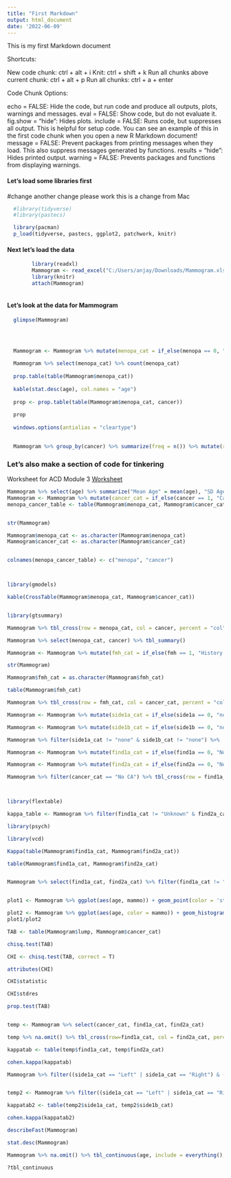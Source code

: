 ```yaml
---
title: "First Markdown"
output: html_document
date: '2022-06-09'
---
```

This is my first Markdown document

Shortcuts:

New code chunk: ctrl + alt + i
Knit: ctrl + shift + k
Run all chunks above current chunk: ctrl + alt + p
Run all chunks: ctrl + a + enter

Code Chunk Options:

echo = FALSE: Hide the code, but run code and produce all outputs, plots, warnings and messages.
eval = FALSE: Show code, but do not evaluate it.
fig.show = “hide”: Hides plots.
include = FALSE: Runs code, but suppresses all output. This is helpful for setup code. You can see an example of this in the first code chunk when you open a new R Markdown document!
message = FALSE: Prevent packages from printing messages when they load. This also suppress messages generated by functions.
results = "hide": Hides printed output.
warning = FALSE: Prevents packages and functions from displaying warnings.

#### **Let's load some libraries first**
#change
another change
please work
this is a change from Mac

```r

  #library(tidyverse)
  #library(pastecs)

  library(pacman)
  p_load(tidyverse, pastecs, ggplot2, patchwork, knitr)

```

#### Next let's load the data

```r
  
        library(readxl)
        Mammogram <- read_excel("C:/Users/anjay/Downloads/Mammogram.xlsx")
        library(knitr)
        attach(Mammogram)
    

```

#### Let's look at the data for Mammogram

```r
  
  glimpse(Mammogram)  



  
  Mammogram <- Mammogram %>% mutate(menopa_cat = if_else(menopa == 0, "No", "Yes"))
  
  Mammogram %>% select(menopa_cat) %>% count(menopa_cat)
  
  prop.table(table(Mammogram$menopa_cat))
  
  kable(stat.desc(age), col.names = "age")
  
  prop <- prop.table(table(Mammogram$menopa_cat, cancer))
  
  prop
  
  windows.options(antialias = "cleartype")

  
  Mammogram %>% group_by(cancer) %>% summarize(freq = n()) %>% mutate(rel.freq = freq/sum(freq))
```

### Let's also make a section of code for tinkering



Worksheet for ACD Module 3
[Worksheet](https://wustl.instructure.com/courses/88393/files/4776714?module_item_id=1343688)
```r
Mammogram %>% select(age) %>% summarize("Mean Age" = mean(age), "SD Age" = sd(age))
Mammogram <- Mammogram %>% mutate(cancer_cat = if_else(cancer == 1, "Cancer", "No CA"))
menopa_cancer_table <- table(Mammogram$menopa_cat, Mammogram$cancer_cat)


str(Mammogram)

Mammogram$menopa_cat <- as.character(Mammogram$menopa_cat)
Mammogram$cancer_cat <- as.character(Mammogram$cancer_cat)


colnames(menopa_cancer_table) <- c("menopa", "cancer")



library(gmodels)

kable(CrossTable(Mammogram$menopa_cat, Mammogram$cancer_cat))


library(gtsummary)

Mammogram %>% tbl_cross(row = menopa_cat, col = cancer, percent = "col", digits = c(0,2), label = list(menopa_cat ~ "Menopause Status", cancer ~ "Cancer")) %>% add_p() %>% bold_labels() %>% italicize_levels()

Mammogram %>% select(menopa_cat, cancer) %>% tbl_summary()

Mammogram <- Mammogram %>% mutate(fmh_cat = if_else(fmh == 1, "History of Cancer", "No History of Cancer"))

str(Mammogram)

Mammogram$fmh_cat = as.character(Mammogram$fmh_cat)

table(Mammogram$fmh_cat)

Mammogram %>% tbl_cross(row = fmh_cat, col = cancer_cat, percent = "col", digits = c(0,1))

Mammogram <- Mammogram %>% mutate(side1a_cat = if_else(side1a == 0, "none", if_else(side1a == 1, "Right", if_else(side1a == 2, "Left", if_else(side1a == 3, "Bilat", "Error")))))

Mammogram <- Mammogram %>% mutate(side1b_cat = if_else(side1b == 0, "none", if_else(side1b == 1, "Right", if_else(side1b == 2, "Left", if_else(side1b == 3, "Bilat", "Error")))))

Mammogram %>% filter(side1a_cat != "none" & side1b_cat != "none") %>%  tbl_cross(row = side1a_cat, col = side1b_cat, percent = "cell", digits = c(0,1))

Mammogram <- Mammogram %>% mutate(find1a_cat = if_else(find1a == 0, "Normal", if_else(find1a == 1, "Abn_ben", if_else(find1a == 2, "Indeterm", if_else(find1a == 3, "Susp", "Error")))))

Mammogram <- Mammogram %>% mutate(find2a_cat = if_else(find2a == 0, "Normal", if_else(find2a == 1, "Abn_ben", if_else(find2a == 2, "Indeterm", if_else(find2a == 3, "Susp", "Error")))))

Mammogram %>% filter(cancer_cat == "No CA") %>% tbl_cross(row = find1a_cat, col = find2a_cat, percent = "row", digits = c(0, 1))



library(flextable)

kappa_table <- Mammogram %>% filter(find1a_cat != "Unknown" & find2a_cat != "Unknown") %>% tbl_cross(row = find1a_cat, col = find2a_cat, percent = "cell", digits = c(0, 1))

library(psych)

library(vcd)

Kappa(table(Mammogram$find1a_cat, Mammogram$find2a_cat))

table(Mammogram$find1a_cat, Mammogram$find2a_cat)


Mammogram %>% select(find1a_cat, find2a_cat) %>% filter(find1a_cat != "Unknown" & find2a_cat != "Unknown") 


plot1 <- Mammogram %>% ggplot(aes(age, mammo)) + geom_point(color = 'steelblue')

plot2 <- Mammogram %>% ggplot(aes(age, color = mammo)) + geom_histogram(binwidth = 0.5)
plot1/plot2

TAB <- table(Mammogram$lump, Mammogram$cancer_cat)

chisq.test(TAB)

CHI <- chisq.test(TAB, correct = T)

attributes(CHI)

CHI$statistic

CHI$stdres

prop.test(TAB)


temp <- Mammogram %>% select(cancer_cat, find1a_cat, find2a_cat)

temp %>% na.omit() %>% tbl_cross(row=find1a_cat, col = find2a_cat, percent = "cell", digits = c(0, 1))

kappatab <- table(temp$find1a_cat, temp$find2a_cat)

cohen.kappa(kappatab)

Mammogram %>% filter((side1a_cat == "Left" | side1a_cat == "Right") & (side1b_cat == "Left" | side1b_cat == "Right")) %>% select(side1a_cat, side1b_cat) %>% tbl_cross(row = side1a_cat, col = side1b_cat, percent = "cell", digits = c(0,1))


temp2 <- Mammogram %>% filter((side1a_cat == "Left" | side1a_cat == "Right") & (side1b_cat == "Left" | side1b_cat == "Right")) %>% select(side1a_cat, side1b_cat)

kappatab2 <- table(temp2$side1a_cat, temp2$side1b_cat)

cohen.kappa(kappatab2)

describeFast(Mammogram)

stat.desc(Mammogram)

Mammogram %>% na.omit() %>% tbl_continuous(age, include = everything(), by = cancer_cat)

?tbl_continuous




```

